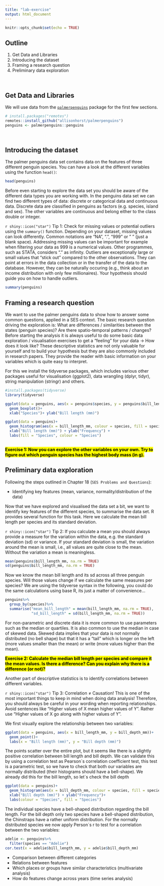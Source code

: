 ```yaml
---
title: "lab-exercise"
output: html_document
---
```


```r
knitr::opts_chunk$set(echo = TRUE)
```

## Outline

1. Get Data and Libraries
2. Introducing the dataset
3. Framing a research  question
4. Preliminary data exploration

<br>

## Get Data and Libraries

We will use data from the [`palmerpenguins`](https://github.com/allisonhorst/palmerpenguins) package for the first few sections.

```r
# install.packages("remotes")
remotes::install_github("allisonhorst/palmerpenguins")
penguins <- palmerpenguins::penguins
```


<br>

## Introducing the dataset
The palmer penguins data set contains data on the features of three different penguin species. You can have a look at the different variables using the function `head()`:

```r
head(penguins)
```

Before even starting to explore the data set you should be aware of the different data types you are working with. In the penguins data set we can find two different types of data: discrete or categorical data and continuous data. Discrete data are classified in penguins as factors (e.g. species, island and sex). The other variables are continuous and belong either to the class double or integer. 

`r shiny::icon("star")` Tip 1: Check for missing values or potential outliers using the `summary()` function. Depending on your dataset, missing values can look differently. Common notations are "NA", ".", "999" or " " (just a blank space). Addressing missing values can be important for example when filtering your data as 999 is a numerical values. Other programmes, such as STATA, considers "." as infinity. Outliers are exceptionally large or small values that "stick out" compared to the other observations. They can point at errors in the data collection or in the transfer of the data to the database. However, they can be naturally occuring (e.g., think about an income distribution with only few millionaires). Your hypothesis should guide you on how to handle outliers. 


```r
summary(penguins)
```


## Framing a research question

We want to use the palmer penguins data to show how to answer some common questions, applied in a SES context. 
The basic research question driving the exploration is: What are differences / similarities between the states (penguin species)? Are there spatio-temporal patterns / changes? 
Before starting the analysis it is always useful to do some basic data exploration / visualisation exercises to get a "feeling" for your data -> How does it look like? These descriptive statistics are not only valuable for yourself and to build your hypothesis but they are also commonly included in research papers. They provide the reader with basic information on your variables which is quite easy to interpret. 

For this we install the tidyverse packages, which includes various other packages useful for visualisation (ggplot2), data wrangling (dplyr, tidyr), string manipulation (stringr) and others. 

```r
#install.packages(tidyverse)
library(tidyverse)

ggplot(data = penguins, aes(x = penguins$species, y = penguins$bill_length_mm))+
  geom_boxplot()+
  xlab("Species")+ ylab("Bill length (mm)")

ggplot(data = penguins)+
  geom_histogram(aes(x = bill_length_mm, colour = species, fill = species))+
  xlab("Bill length (mm)") + ylab("Frequency") +
  labs(fill = "Species", colour = "Species")
  
```

<mark>**Exercise 1: Now you can explore the other variables on your own. Try to figure out which penguin species has the highest body mass (in g). **</mark>

## Preliminary data exploration

Following the steps outlined in Chapter 18 (`SES Problems and Questions`):

- Identifying key features (mean, variance, normality/distribution of the data)

Now that we have explored and visualised the data set a bit, we want to identify key features of the different species, to summarise the data set. R provides several function for this task. Here we calculate the mean bill length per species and its standard deviation. 

`r shiny::icon("star")` Tip 2: If you calculate a mean you should always provide a measure for the variation within the data, e.g. the standard deviation (sd) or variance. If your standard deviation is small, the variation around the mean is small, i.e., all values are quite close to the mean. Without the variation a mean is meaningless. 


```r
mean(penguins$bill_length_mm, na.rm = TRUE)
sd(penguins$bill_length_mm, na.rm = TRUE)
```

Now we know the mean bill length and its sd across all three penguin species. Will those values change if we calculate the same measures per species? 
We are using the tidyverse syntax in the following, you could do the same calculations using base R, its just a matter of convenience...

```r
penguins%>%
  group_by(species)%>%
  summarise("mean_bill_length" = mean(bill_length_mm, na.rm = TRUE),
            "sd_bill_length" = sd(bill_length_mm, na.rm = TRUE))
```

For non-parametric and discrete data it is more common to use parameters such as the median or quartiles. It is also common to use the median in case of skewed data. Skewed data implies that your data is not normally distributed (no bell shape) but that it has a "tail" which is longer on the left (more values smaller than the mean) or write (more values higher than the mean). 

<mark>**Exercise 2: Calculate the median bill length per species and compare it the mean values. Is there a difference? Can you explain why there is a difference (or not)? **</mark>

Another part of descriptive statistics is to identify correlations between different variables. 

`r shiny::icon("star")` Tip 3: Correlation ≠ Causation! This is one of the most important things to keep in mind when doing data analysis! Therefore, you should always be careful in your wording when reporting relationships. Avoid sentences like "Higher values of X mean higher values of Y". Rather use "Higher values of X go along with higher values of Y". 

We first visually explore the relationship between two variables: 
```r
ggplot(data = penguins, aes(x = bill_length_mm, y = bill_depth_mm))+
  geom_point()+
  labs(x = "Bill length (mm)", y = "Bill depth (mm)")
```

The points scatter over the entire plot, but it seems like there is a slightly positive correlation between bill length and bill depth. We can validate this by using a correlation test as Pearson´s correlation coefficient test, this test is a parametric test, so we have to check that both our variables are normally distributed (their histograms should have a bell-shape). We already did this for the bill length, so let´s check the bill depth 

```r
ggplot(data = penguins)+
  geom_histogram(aes(x = bill_depth_mm, colour = species, fill = species))+
  xlab("Bill depth (mm)") + ylab("Frequency")+
  labs(colour = "Species", fill = "Species")
```

The individual species have a bell-shaped distribution regarding the bill length. For the bill depth only two species have a bell-shaped distribution, the Chinstraps have a rather uniform distribution. 
For the normally distributed species we now apply Person´s r to test for a correlation between the two variables: 
```r
adelie <- penguins%>%
  filter(species == "Adelie")
cor.test(x = adelie$bill_length_mm, y = adelie$bill_depth_mm)

```





- Comparison between different categories
- Relations between features
- Which places or groups have similar characteristics (multivariate analysis)
- How do features change across years (time series analysis)




